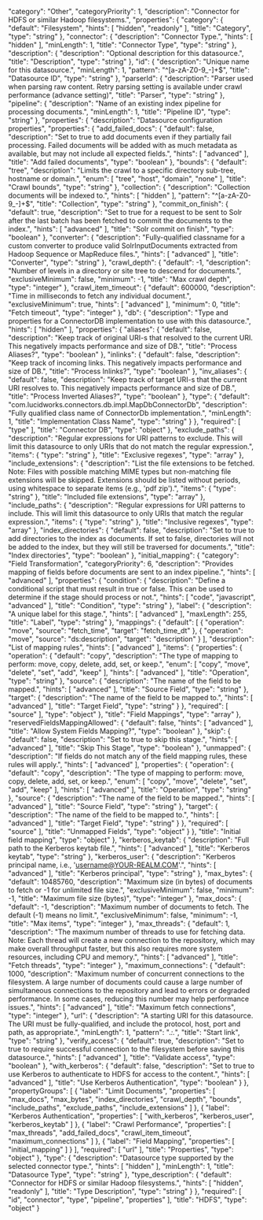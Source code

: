   "category": "Other",
  "categoryPriority": 1,
  "description": "Connector for HDFS or similar Hadoop filesystems.",
  "properties": {
    "category": {
      "default": "Filesystem",
      "hints": [
        "hidden",
        "readonly"
      ],
      "title": "Category",
      "type": "string"
    },
    "connector": {
      "description": "Connector Type.",
      "hints": [
        "hidden"
      ],
      "minLength": 1,
      "title": "Connector Type",
      "type": "string"
    },
    "description": {
      "description": "Optional description for this datasource.",
      "title": "Description",
      "type": "string"
    },
    "id": {
      "description": "Unique name for this datasource.",
      "minLength": 1,
      "pattern": "^[a-zA-Z0-9_-]+$",
      "title": "Datasource ID",
      "type": "string"
    },
    "parserId": {
      "description": "Parser used when parsing raw content. Retry parsing setting is available under crawl performance (advance setting)",
      "title": "Parser",
      "type": "string"
    },
    "pipeline": {
      "description": "Name of an existing index pipeline for processing documents.",
      "minLength": 1,
      "title": "Pipeline ID",
      "type": "string"
    },
    "properties": {
      "description": "Datasource configuration properties",
      "properties": {
        "add_failed_docs": {
          "default": false,
          "description": "Set to true to add documents even if they partially fail processing. Failed documents will be added with as much metadata as available, but may not include all expected fields.",
          "hints": [
            "advanced"
          ],
          "title": "Add failed documents",
          "type": "boolean"
        },
        "bounds": {
          "default": "tree",
          "description": "Limits the crawl to a specific directory sub-tree, hostname or domain.",
          "enum": [
            "tree",
            "host",
            "domain",
            "none"
          ],
          "title": "Crawl bounds",
          "type": "string"
        },
        "collection": {
          "description": "Collection documents will be indexed to.",
          "hints": [
            "hidden"
          ],
          "pattern": "^[a-zA-Z0-9_-]+$",
          "title": "Collection",
          "type": "string"
        },
        "commit_on_finish": {
          "default": true,
          "description": "Set to true for a request to be sent to Solr after the last batch has been fetched to commit the documents to the index.",
          "hints": [
            "advanced"
          ],
          "title": "Solr commit on finish",
          "type": "boolean"
        },
        "converter": {
          "description": "Fully-qualified classname for a custom converter to produce valid SolrInputDocuments extracted from Hadoop Sequence or MapReduce files.",
          "hints": [
            "advanced"
          ],
          "title": "Converter",
          "type": "string"
        },
        "crawl_depth": {
          "default": -1,
          "description": "Number of levels in a directory or site tree to descend for documents.",
          "exclusiveMinimum": false,
          "minimum": -1,
          "title": "Max crawl depth",
          "type": "integer"
        },
        "crawl_item_timeout": {
          "default": 600000,
          "description": "Time in milliseconds to fetch any individual document.",
          "exclusiveMinimum": true,
          "hints": [
            "advanced"
          ],
          "minimum": 0,
          "title": "Fetch timeout",
          "type": "integer"
        },
        "db": {
          "description": "Type and properties for a ConnectorDB implementation to use with this datasource.",
          "hints": [
            "hidden"
          ],
          "properties": {
            "aliases": {
              "default": false,
              "description": "Keep track of original URI-s that resolved to the current URI. This negatively impacts performance and size of DB.",
              "title": "Process Aliases?",
              "type": "boolean"
            },
            "inlinks": {
              "default": false,
              "description": "Keep track of incoming links. This negatively impacts performance and size of DB.",
              "title": "Process Inlinks?",
              "type": "boolean"
            },
            "inv_aliases": {
              "default": false,
              "description": "Keep track of target URI-s that the current URI resolves to. This negatively impacts performance and size of DB.",
              "title": "Process Inverted Aliases?",
              "type": "boolean"
            },
            "type": {
              "default": "com.lucidworks.connectors.db.impl.MapDbConnectorDb",
              "description": "Fully qualified class name of ConnectorDb implementation.",
              "minLength": 1,
              "title": "Implementation Class Name",
              "type": "string"
            }
          },
          "required": [
            "type"
          ],
          "title": "Connector DB",
          "type": "object"
        },
        "exclude_paths": {
          "description": "Regular expressions for URI patterns to exclude. This will limit this datasource to only URIs that do not match the regular expression.",
          "items": {
            "type": "string"
          },
          "title": "Exclusive regexes",
          "type": "array"
        },
        "include_extensions": {
          "description": "List the file extensions to be fetched. Note: Files with possible matching MIME types but non-matching file extensions will be skipped. Extensions should be listed without periods, using whitespace to separate items (e.g., 'pdf zip').",
          "items": {
            "type": "string"
          },
          "title": "Included file extensions",
          "type": "array"
        },
        "include_paths": {
          "description": "Regular expressions for URI patterns to include. This will limit this datasource to only URIs that match the regular expression.",
          "items": {
            "type": "string"
          },
          "title": "Inclusive regexes",
          "type": "array"
        },
        "index_directories": {
          "default": false,
          "description": "Set to true to add directories to the index as documents. If set to false, directories will not be added to the index, but they will still be traversed for documents.",
          "title": "Index directories",
          "type": "boolean"
        },
        "initial_mapping": {
          "category": "Field Transformation",
          "categoryPriority": 6,
          "description": "Provides mapping of fields before documents are sent to an index pipeline.",
          "hints": [
            "advanced"
          ],
          "properties": {
            "condition": {
              "description": "Define a conditional script that must result in true or false. This can be used to determine if the stage should process or not.",
              "hints": [
                "code",
                "javascript",
                "advanced"
              ],
              "title": "Condition",
              "type": "string"
            },
            "label": {
              "description": "A unique label for this stage.",
              "hints": [
                "advanced"
              ],
              "maxLength": 255,
              "title": "Label",
              "type": "string"
            },
            "mappings": {
              "default": [
                {
                  "operation": "move",
                  "source": "fetch_time",
                  "target": "fetch_time_dt"
                },
                {
                  "operation": "move",
                  "source": "ds:description",
                  "target": "description"
                }
              ],
              "description": "List of mapping rules",
              "hints": [
                "advanced"
              ],
              "items": {
                "properties": {
                  "operation": {
                    "default": "copy",
                    "description": "The type of mapping to perform: move, copy, delete, add, set, or keep.",
                    "enum": [
                      "copy",
                      "move",
                      "delete",
                      "set",
                      "add",
                      "keep"
                    ],
                    "hints": [
                      "advanced"
                    ],
                    "title": "Operation",
                    "type": "string"
                  },
                  "source": {
                    "description": "The name of the field to be mapped.",
                    "hints": [
                      "advanced"
                    ],
                    "title": "Source Field",
                    "type": "string"
                  },
                  "target": {
                    "description": "The name of the field to be mapped to.",
                    "hints": [
                      "advanced"
                    ],
                    "title": "Target Field",
                    "type": "string"
                  }
                },
                "required": [
                  "source"
                ],
                "type": "object"
              },
              "title": "Field Mappings",
              "type": "array"
            },
            "reservedFieldsMappingAllowed": {
              "default": false,
              "hints": [
                "advanced"
              ],
              "title": "Allow System Fields Mapping?",
              "type": "boolean"
            },
            "skip": {
              "default": false,
              "description": "Set to true to skip this stage.",
              "hints": [
                "advanced"
              ],
              "title": "Skip This Stage",
              "type": "boolean"
            },
            "unmapped": {
              "description": "If fields do not match any of the field mapping rules, these rules will apply.",
              "hints": [
                "advanced"
              ],
              "properties": {
                "operation": {
                  "default": "copy",
                  "description": "The type of mapping to perform: move, copy, delete, add, set, or keep.",
                  "enum": [
                    "copy",
                    "move",
                    "delete",
                    "set",
                    "add",
                    "keep"
                  ],
                  "hints": [
                    "advanced"
                  ],
                  "title": "Operation",
                  "type": "string"
                },
                "source": {
                  "description": "The name of the field to be mapped.",
                  "hints": [
                    "advanced"
                  ],
                  "title": "Source Field",
                  "type": "string"
                },
                "target": {
                  "description": "The name of the field to be mapped to.",
                  "hints": [
                    "advanced"
                  ],
                  "title": "Target Field",
                  "type": "string"
                }
              },
              "required": [
                "source"
              ],
              "title": "Unmapped Fields",
              "type": "object"
            }
          },
          "title": "Initial field mapping",
          "type": "object"
        },
        "kerberos_keytab": {
          "description": "Full path to the Kerberos keytab file.",
          "hints": [
            "advanced"
          ],
          "title": "Kerberos keytab",
          "type": "string"
        },
        "kerberos_user": {
          "description": "Kerberos principal name, i.e., 'username@YOUR-REALM.COM'.",
          "hints": [
            "advanced"
          ],
          "title": "Kerberos principal",
          "type": "string"
        },
        "max_bytes": {
          "default": 10485760,
          "description": "Maximum size (in bytes) of documents to fetch or -1 for unlimited file size.",
          "exclusiveMinimum": false,
          "minimum": -1,
          "title": "Maximum file size (bytes)",
          "type": "integer"
        },
        "max_docs": {
          "default": -1,
          "description": "Maximum number of documents to fetch. The default (-1) means no limit.",
          "exclusiveMinimum": false,
          "minimum": -1,
          "title": "Max items",
          "type": "integer"
        },
        "max_threads": {
          "default": 1,
          "description": "The maximum number of threads to use for fetching data. Note: Each thread will create a new connection to the repository, which may make overall throughput faster, but this also requires more system resources, including CPU and memory.",
          "hints": [
            "advanced"
          ],
          "title": "Fetch threads",
          "type": "integer"
        },
        "maximum_connections": {
          "default": 1000,
          "description": "Maximum number of concurrent connections to the filesystem. A large number of documents could cause a large number of simultaneous connections to the repository and lead to errors or degraded performance. In some cases, reducing this number may help performance issues.",
          "hints": [
            "advanced"
          ],
          "title": "Maximum fetch connections",
          "type": "integer"
        },
        "url": {
          "description": "A starting URI for this datasource. The URI must be fully-qualified, and include the protocol, host, port and path, as appropriate.",
          "minLength": 1,
          "pattern": ".*:.*",
          "title": "Start link",
          "type": "string"
        },
        "verify_access": {
          "default": true,
          "description": "Set to true to require successful connection to the filesystem before saving this datasource.",
          "hints": [
            "advanced"
          ],
          "title": "Validate access",
          "type": "boolean"
        },
        "with_kerberos": {
          "default": false,
          "description": "Set to true to use Kerberos to authenticate to HDFS for access to the content.",
          "hints": [
            "advanced"
          ],
          "title": "Use Kerberos Authentication",
          "type": "boolean"
        }
      },
      "propertyGroups": [
        {
          "label": "Limit Documents",
          "properties": [
            "max_docs",
            "max_bytes",
            "index_directories",
            "crawl_depth",
            "bounds",
            "include_paths",
            "exclude_paths",
            "include_extensions"
          ]
        },
        {
          "label": "Kerberos Authentication",
          "properties": [
            "with_kerberos",
            "kerberos_user",
            "kerberos_keytab"
          ]
        },
        {
          "label": "Crawl Performance",
          "properties": [
            "max_threads",
            "add_failed_docs",
            "crawl_item_timeout",
            "maximum_connections"
          ]
        },
        {
          "label": "Field Mapping",
          "properties": [
            "initial_mapping"
          ]
        }
      ],
      "required": [
        "url"
      ],
      "title": "Properties",
      "type": "object"
    },
    "type": {
      "description": "Datasource type supported by the selected connector type.",
      "hints": [
        "hidden"
      ],
      "minLength": 1,
      "title": "Datasource Type",
      "type": "string"
    },
    "type_description": {
      "default": "Connector for HDFS or similar Hadoop filesystems.",
      "hints": [
        "hidden",
        "readonly"
      ],
      "title": "Type Description",
      "type": "string"
    }
  },
  "required": [
    "id",
    "connector",
    "type",
    "pipeline",
    "properties"
  ],
  "title": "HDFS",
  "type": "object"
}
